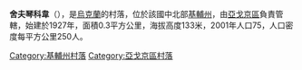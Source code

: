 {{unreferenced|time=2018-11-04T04:26:54+00:00}}
{{coord|50|20|11|N|31|43|13|E|scale:30000|display=title}}

'''舍夫琴科韋'''（{{lang-uk|Шевченкове}}），是[[烏克蘭|烏克蘭]]的村落，位於該國中北部[[基輔州|基輔州]]，由[[亞戈京區|亞戈京區]]負責管轄，始建於1927年，面積0.3平方公里，海拔高度133米，2001年人口75，人口密度每平方公里250人。

{{DEFAULTSORT:Шевченкове}}
[[Category:基輔州村落|Category:基輔州村落]]
[[Category:亞戈京區村落|Category:亞戈京區村落]]


{{Kiev-geo-stub}}